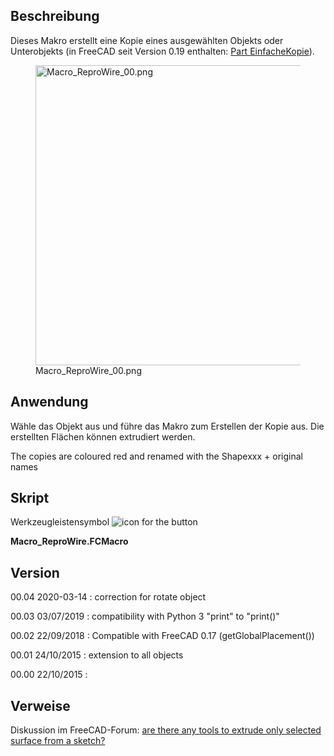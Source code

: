 <languages/>

<div lang="en" dir="ltr" class="mw-content-ltr">
{{Macro
|Name=Macro Repro Wire
|Icon=Macro_ReproWire.png
|Description=This macro creates a copy of a selected object or sub-object<br \>(include in FreeCAD since version 0.19: [[Part_SimpleCopy|Part SimpleCopy]]) 
|Author=Mario52
|Version=00.04
|Date=2020-03-14
|FCVersion=All
|Download=[https://wiki.freecad.org/images/a/a3/Macro_ReproWire.png ToolBar Icon]
}}
</div>

<span id="Description"></span>
==Beschreibung==

Dieses Makro erstellt eine Kopie eines ausgewählten Objekts oder Unterobjekts (in FreeCAD seit Version 0.19 enthalten: [[Part_SimpleCopy/de|Part EinfacheKopie]]).

[[Image:Macro ReproWire 00.png|480px]]
<div lang="en" dir="ltr" class="mw-content-ltr">
{{Caption|ReproWire}}
</div>

<span id="Usage"></span>
==Anwendung==

Wähle das Objekt aus und führe das Makro zum Erstellen der Kopie aus. Die erstellten Flächen können extrudiert werden.

<div lang="en" dir="ltr" class="mw-content-ltr">
The copies are coloured red and renamed with the Shapexxx + original names
</div>

<span id="Script"></span>
==Skript==

Werkzeugleistensymbol [[File:Macro_ReproWire.png|icon for the button]]

''' Macro_ReproWire.FCMacro''' 

{{MacroCode|code=

# -*- coding: utf-8 -*-
from __future__ import unicode_literals
import codecs   #https://docs.python.org/2/howto/unicode.html
import Part,Draft

#24/10/2015, 22/09/2018, 03/07/2019, 14/03/2020

__title__   = "Macro_ReproWire"
__author__  = "Mario52"
__url__     = "https://freecad.org/index-fr.html"
__Wiki__    = "https://wiki.freecad.org/Macro_Repro_Wire"
__version__ = "00.04"
__date__    = "2020/03/14"    #YYYY/MM/DD
__Comment__ = "Compatible with FreeCAD 0.17 0.18 and more"

global objectPlacementAngle ; objectPlacementAngle = ""
def objectRealPlacement3D(obj):
    global objectPlacementAngle
    try:
        objectPlacement      = obj.Shape.Placement
        #### 
        objectPlacementBase  = FreeCAD.Vector(objectPlacement.Base)
        ####
        objectWorkCenter     = objectPlacementBase
        ####
        objectPlacementAngle = objectPlacement.Rotation.toEuler()

        if hasattr(obj, "getGlobalPlacement"):
            globalPlacement       = obj.getGlobalPlacement()
            globalPlacementBase   = FreeCAD.Vector(globalPlacement.Base)
            objectRealPlacement3D = globalPlacementBase.add(objectWorkCenter).sub(objectPlacementBase)
            objectPlacementAngle  = globalPlacement.Rotation.toEuler()
        else:
            objectRealPlacement3D = objectWorkCenter

        return objectRealPlacement3D
    except Exception:
        return FreeCAD.Vector(0.0, 0.0, 0.0)

sel = Gui.Selection.getSelection()
s   = Gui.Selection.getSelectionEx()

try:
    if len(sel) != 0:
            print( "Object(s) : ", len(sel), " , SubObject(s) : ", len(s))
            i2 = ii2 = -1 
            for i in s:
                i2 += 1
                ii2 = -1
                try:
                    FreeCADGui.Selection.getSelectionEx()[i2].SubObjects[ii2]
                    for ii in i.SubElementNames:
                        placementOrigine = objectRealPlacement3D(FreeCAD.ActiveDocument.getObject(i.ObjectName))# search the original Placement
                        ii2 += 1
                        Part.show(FreeCADGui.Selection.getSelectionEx()[i2].SubObjects[ii2].copy())   # create repro shape subObject
                        print( i2+1 ,"/", ii2+1 ,"/", len(s) ," ", i.ObjectName ," ", ii)             # display the info SubObject
                        a = App.ActiveDocument.ActiveObject
                        a.Placement.Base = placementOrigine
                        a.Placement.Rotation = App.Rotation(objectPlacementAngle[0], objectPlacementAngle[1], objectPlacementAngle[2])
                        #    object Name  / original object Name / SubObject Name
                        a.Label = a.Name + " " + i.ObjectName + " " + ii                              # Label for the repro shape
                        try:
                            FreeCADGui.activeDocument().activeObject().LineColor  = (1.0,0.0,0.0)     # give LineColor
                            FreeCADGui.activeDocument().activeObject().PointColor = (1.0,0.0,0.0)     # give PointColor
                            FreeCADGui.activeDocument().activeObject().ShapeColor = (1.0,0.0,0.0)     # give ShapeColor
                        except Exception:
                            None
                except Exception:
#                    print( "Not SubObject")
                    placementOrigine = objectRealPlacement3D(FreeCAD.ActiveDocument.getObject(sel[i2].Name))# search the original Placement
                    Part.show(sel[i2].Shape)                                                          # create repro shape object
                    print( i2+1 ,"/", ii2+1 ,"/", len(s) ," ", sel[i2].Name)                          # display the info SubObject
                    a = App.ActiveDocument.ActiveObject
                    a.Placement.Base = placementOrigine
                    a.Placement.Rotation = App.Rotation(objectPlacementAngle[0], objectPlacementAngle[1], objectPlacementAngle[2])
                    #        object Name  /  original object Name
                    a.Label =a.Name + " " +  sel[i2].Name                                             # Label for the repro shape
                    try:
                        FreeCADGui.activeDocument().activeObject().LineColor  = (1.0,0.0,0.0)         # give LineColor
                        FreeCADGui.activeDocument().activeObject().PointColor = (1.0,0.0,0.0)         # give PointColor
                        FreeCADGui.activeDocument().activeObject().ShapeColor = (1.0,0.0,0.0)         # give ShapeColor
                    except Exception:
                        None
                try:
                    SubElement = FreeCADGui.Selection.getSelectionEx()[0].SubObjects[0]
                    print( FreeCADGui.Selection.getSelectionEx()[0].SubElementNames[0], " : ", SubElement.normalAt(0,0)) # ok Vector pour face
                except Exception:
                    None
                    
            FreeCAD.ActiveDocument.recompute()
    else :
        FreeCAD.Console.PrintError("Select one object" + "\n")
except Exception:
    FreeCAD.Console.PrintError("Unexpected error" + "\n")

}}


<div lang="en" dir="ltr" class="mw-content-ltr">
==Version==
</div>

<div lang="en" dir="ltr" class="mw-content-ltr">
00.04 2020-03-14 : correction for rotate object
</div>

<div lang="en" dir="ltr" class="mw-content-ltr">
00.03 03/07/2019 : compatibility with Python 3 "print" to "print()"
</div>

<div lang="en" dir="ltr" class="mw-content-ltr">
00.02 22/09/2018 : Compatible with FreeCAD 0.17 (getGlobalPlacement())
</div>

<div lang="en" dir="ltr" class="mw-content-ltr">
00.01 24/10/2015 : extension to all objects
</div>

<div lang="en" dir="ltr" class="mw-content-ltr">
00.00 22/10/2015 :
</div>

<span id="Links"></span>
==Verweise==

Diskussion im FreeCAD-Forum: [https://forum.freecad.org/viewtopic.php?f=3&t=12922 are there any tools to extrude only selected surface from a sketch?]


{{clear}}